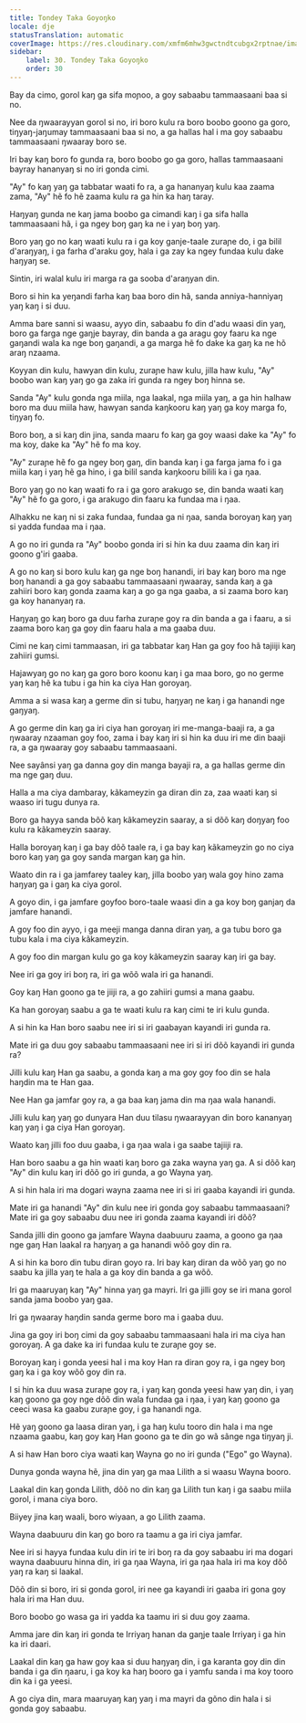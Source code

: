 ```yaml
---
title: Tondey Taka Goyoŋko
locale: dje
statusTranslation: automatic
coverImage: https://res.cloudinary.com/xmfm6mhw3gwctndtcubgx2rptnae/image/upload/v1740468922/small_cover_tratado_de_psicologia_revolucionaria_a4c0dca4e0.webp
sidebar:
    label: 30. Tondey Taka Goyoŋko
    order: 30
---
```

Bay da cimo, gorol kaŋ ga sifa moɲoo, a goy sabaabu tammaasaani baa si no.

Nee da ŋwaarayyan gorol si no, iri boro kulu ra boro boobo goono ga goro, tiŋyaŋ-jaŋumay tammaasaani baa si no, a ga hallas hal i ma goy sabaabu tammaasaani ŋwaaray boro se.

Iri bay kaŋ boro fo gunda ra, boro boobo go ga goro,  hallas tammaasaani bayray hananyaŋ si no iri gonda cimi.

"Ay" fo kaŋ yaŋ ga tabbatar waati fo ra,  a ga hananyaŋ kulu kaa zaama zama,  "Ay" hẽ fo hẽ zaama kulu ra ga hin ka haŋ taray.

Haŋyaŋ gunda ne kaŋ jama boobo ga cimandi kaŋ i ga sifa halla tammaasaani hã, i ga ngey boŋ gaŋ ka ne i yaŋ boŋ yaŋ.

Boro yaŋ go no kaŋ waati kulu ra i ga koy ganje-taale zuraɲe do, i ga bilil d'araŋyaŋ, i ga farha d'araku goy, hala i ga zay ka ngey fundaa kulu dake haŋyaŋ se.

Sintin, iri walal kulu iri marga ra ga sooba d'araŋyan din.

Boro si hin ka yeŋandi farha kaŋ baa boro din hã, sanda anniya-hanniyaŋ yaŋ kaŋ i si duu.

Amma bare sanni si waasu, ayyo din,  sabaabu fo din d'adu waasi din yaŋ, boro ga farga nge gaŋje bayray, din banda a ga aragu goy faaru ka nge gaŋandi wala ka nge boŋ gaŋandi, a ga marga hẽ fo dake ka gaŋ ka ne hõ araŋ nzaama.

Koyyan din kulu,  hawyan din kulu, zuraɲe haw kulu, jilla haw kulu,  "Ay" boobo wan kaŋ yaŋ go ga zaka iri gunda ra ngey boŋ hinna se.

Sanda "Ay" kulu gonda nga miila,  nga laakal,  nga miila yaŋ, a ga hin halhaw boro ma duu miila haw,  hawyan sanda kaŋkooru kaŋ yaŋ ga koy marga fo, tiŋyaŋ fo.

Boro boŋ,  a si kaŋ din jina, sanda maaru fo kaŋ ga goy waasi dake ka "Ay" fo ma koy, dake ka "Ay" hẽ fo ma koy.

"Ay" zuraɲe hẽ fo ga ngey boŋ gaŋ, din banda kaŋ i ga farga jama fo i ga miila kaŋ i yaŋ hẽ ga hino, i ga bilil sanda kaŋkooru bilili ka i ga ŋaa.

Boro yaŋ go no kaŋ waati fo ra i ga goro arakugo se, din banda waati kaŋ "Ay" hẽ fo ga goro, i ga arakugo din faaru ka fundaa ma i ŋaa.

Alhakku ne kaŋ ni si zaka fundaa, fundaa ga ni ŋaa, sanda boroyaŋ kaŋ yaŋ si yadda fundaa ma i ŋaa.

A go no iri gunda ra "Ay" boobo gonda iri si hin ka duu zaama din kaŋ iri goono g'iri gaaba.

A go no kaŋ si boro kulu kaŋ ga nge boŋ hanandi,  iri bay kaŋ boro ma nge boŋ hanandi a ga goy sabaabu tammaasaani ŋwaaray,  sanda kaŋ a ga zahiiri boro kaŋ gonda zaama kaŋ a go ga nga gaaba, a si zaama boro kaŋ ga koy hananyaŋ ra.

Haŋyaŋ go kaŋ boro ga duu farha zuraɲe goy ra din banda a ga i faaru, a si zaama boro kaŋ ga goy din faaru hala a ma gaaba duu.

Cimi ne kaŋ cimi tammaasan,  iri ga tabbatar kaŋ Han ga goy foo hã tajiiji kaŋ zahiiri gumsi.

Hajawyaŋ go no kaŋ ga goro boro koonu kaŋ i ga maa boro, go no germe yaŋ kaŋ hẽ ka tubu i ga hin ka ciya Han goroyaŋ.

Amma a si wasa kaŋ a germe din si tubu, haŋyaŋ ne kaŋ i ga hanandi nge gaŋyaŋ.

A go germe din kaŋ ga iri ciya han goroyaŋ  iri me-manga-baaji ra, a ga ŋwaaray nzaaman goy foo, zama i bay kaŋ iri si hin ka duu iri me din baaji ra, a ga ŋwaaray goy sabaabu tammaasaani.

Nee sayânsi yaŋ ga danna goy din manga bayaji ra, a ga hallas germe din ma nge gaŋ duu.

Halla a ma ciya dambaray, kãkameyzin ga diran din za, zaa waati kaŋ si waaso iri tugu dunya ra.

Boro ga hayya sanda bõõ kaŋ kãkameyzin saaray, a si dõõ kaŋ doŋyaŋ foo kulu ra kãkameyzin saaray.

Halla boroyaŋ kaŋ i ga bay dõõ taale ra, i ga bay kaŋ kãkameyzin go no ciya boro kaŋ yaŋ ga goy sanda  margan kaŋ ga hin.

Waato din ra i ga jamfarey taaley kaŋ, jilla boobo yaŋ wala goy hino zama haŋyaŋ ga i gaŋ ka ciya gorol.

A goyo din, i ga jamfare goyfoo boro-taale waasi din a ga koy boŋ ganjaŋ da jamfare hanandi.

A goy foo din ayyo, i ga meeji manga danna diran yaŋ, a ga tubu boro ga tubu kala i ma ciya kãkameyzin.

A goy foo din margan kulu go ga koy kãkameyzin saaray kaŋ iri ga bay.

Nee iri ga goy iri boŋ ra, iri ga wõõ wala iri ga hanandi.

Goy kaŋ Han goono ga te jiiji ra, a go zahiiri gumsi a mana gaabu.

Ka han goroyaŋ saabu a ga te waati kulu ra kaŋ cimi te iri kulu gunda.

A si hin ka Han boro saabu nee iri si iri gaabayan kayandi iri gunda ra.

Mate iri ga duu goy sabaabu tammaasaani nee iri si iri dõõ kayandi iri gunda ra?

Jilli kulu kaŋ Han ga saabu, a gonda kaŋ a ma goy goy foo din se hala haŋdin ma te Han gaa.

Nee Han ga jamfar goy ra, a ga baa kaŋ jama din ma ŋaa wala hanandi.

Jilli kulu kaŋ yaŋ go dunyara Han duu tilasu ŋwaarayyan din boro kananyaŋ kaŋ yaŋ i ga ciya Han goroyaŋ.

Waato kaŋ jilli foo duu gaaba, i ga ŋaa wala i ga saabe tajiiji ra.

Han boro saabu a ga hin waati kaŋ boro ga zaka wayna yaŋ ga. A si dõõ kaŋ "Ay" din kulu kaŋ iri dõõ go iri gunda, a go Wayna yaŋ.

A si hin hala iri ma dogari wayna zaama nee iri si iri gaaba kayandi iri gunda.

Mate iri ga hanandi "Ay" din kulu nee iri gonda goy sabaabu tammaasaani? Mate iri ga goy sabaabu duu nee iri gonda zaama kayandi iri dõõ?

Sanda jilli din goono ga jamfare Wayna daabuuru zaama, a goono ga ŋaa nge gaŋ Han laakal ra haŋyaŋ a ga hanandi wõõ goy din ra.

A si hin ka boro din tubu diran goyo ra. Iri bay kaŋ diran da wõõ yaŋ go no saabu ka jilla yaŋ te hala a ga koy din banda a ga wõõ.

Iri ga maaruyaŋ kaŋ "Ay" hinna yaŋ ga mayri. Iri ga jilli goy se iri mana gorol sanda jama boobo yaŋ gaa.

Iri ga ŋwaaray haŋdin sanda germe boro ma i gaaba duu.

Jina ga goy iri boŋ cimi da goy sabaabu tammaasaani hala iri ma ciya han goroyaŋ. A ga dake ka iri fundaa kulu te zuraɲe goy se.

Boroyaŋ kaŋ i gonda yeesi hal i ma koy Han ra diran goy ra, i ga ngey boŋ gaŋ ka i ga koy wõõ goy din ra.

I si hin ka duu wasa zuraɲe goy ra, i yaŋ kaŋ gonda yeesi haw yaŋ din, i yaŋ kaŋ goono ga goy nge dõõ din wala fundaa ga i ŋaa, i yaŋ kaŋ goono ga ceeci wasa ka gaabu zuraɲe goy, i ga hanandi nga.

Hẽ yaŋ goono ga laasa diran yaŋ, i ga haŋ kulu tooro din hala i ma nge nzaama gaabu, kaŋ goy kaŋ Han goono ga te din go wã sãnge nga tiŋyaŋ ji.

A si haw Han boro ciya waati kaŋ Wayna go no iri gunda ("Ego" go Wayna).

Dunya gonda wayna hẽ, jina din yaŋ ga maa Lilith a si waasu Wayna booro.

Laakal din kaŋ gonda Lilith, dõõ no din kaŋ ga Lilith tun kaŋ i ga saabu miila gorol, i mana ciya boro.

Biiyey jina kaŋ waali, boro wiyaan, a go Lilith zaama.

Wayna daabuuru din kaŋ go boro ra taamu a ga iri ciya jamfar.

Nee iri si hayya fundaa kulu din iri te iri boŋ ra da goy sabaabu iri ma dogari wayna daabuuru hinna din, iri ga ŋaa Wayna, iri ga ŋaa hala iri ma koy dõõ yaŋ ra kaŋ si laakal.

Dõõ din si boro, iri si gonda gorol, iri nee ga kayandi iri gaaba iri gona goy hala iri ma Han duu.

Boro boobo go wasa ga iri yadda ka taamu iri si duu goy zaama.

Amma jare din kaŋ iri gonda te Irriyaŋ hanan da gaŋje taale Irriyaŋ i ga hin ka iri daari.

Laakal din kaŋ ga haw goy kaa si duu haŋyaŋ din, i ga karanta goy din din banda i ga din ŋaaru, i ga koy ka haŋ booro ga i yamfu sanda i ma koy tooro din ka i ga yeesi.

A go ciya din, mara maaruyaŋ kaŋ yaŋ i ma mayri da gõno din hala i si gonda goy sabaabu.

